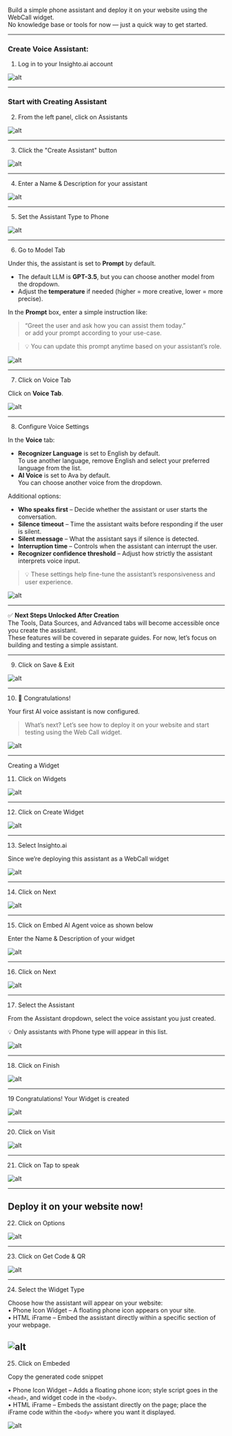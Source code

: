 

Build a simple phone assistant and deploy it on your website using the WebCall widget.  
No knowledge base or tools for now — just a quick way to get started.

---
### Create Voice Assistant:

1. Log in to your Insighto.ai account

![alt](images/voice/1.png)

---

### Start with Creating Assistant

2. From the left panel, click on Assistants

![alt](images/voice/2.png)

---
3. Click the "Create Assistant" button

![alt](images/voice/3.png)

---

4. Enter a Name & Description for your assistant

![alt](images/voice/4.png)

---

5. Set the Assistant Type to Phone

![alt](images/voice/5.png)

---

6. Go to Model Tab

Under this, the assistant is set to **Prompt** by default.

- The default LLM is **GPT-3.5**, but you can choose another model from the dropdown.
- Adjust the **temperature** if needed (higher = more creative, lower = more precise).

In the **Prompt** box, enter a simple instruction like:  
> “Greet the user and ask how you can assist them today.”  
or add your prompt according to your use-case.

> 💡 You can update this prompt anytime based on your assistant’s role.

![alt](images/voice/6.png)

---

7. Click on Voice Tab

Click on **Voice Tab**.

![alt](images/voice/7.png)

---

8. Configure Voice Settings

In the **Voice** tab:

- **Recognizer Language** is set to English by default.  
  To use another language, remove English and select your preferred language from the list.
- **AI Voice** is set to Ava by default.  
  You can choose another voice from the dropdown.

Additional options:
- **Who speaks first** – Decide whether the assistant or user starts the conversation.
- **Silence timeout** – Time the assistant waits before responding if the user is silent.
- **Silent message** – What the assistant says if silence is detected.
- **Interruption time** – Controls when the assistant can interrupt the user.
- **Recognizer confidence threshold** – Adjust how strictly the assistant interprets voice input.

> 💡 These settings help fine-tune the assistant’s responsiveness and user experience.

![alt](images/voice/8.png)

---

✅ **Next Steps Unlocked After Creation**  
The Tools, Data Sources, and Advanced tabs will become accessible once you create the assistant.  
These features will be covered in separate guides. For now, let’s focus on building and testing a simple assistant.

---

9. Click on Save & Exit

![alt](images/voice/9.png)

---

10. 🎉 Congratulations!

Your first AI voice assistant is now configured.

> What’s next? Let’s see how to deploy it on your website and start testing using the Web Call widget.

![alt](images/voice/10.png)

---

Creating a Widget

11.  Click on Widgets

![alt](images/voice/11.png)

---

12.  Click on Create Widget

![alt](images/voice/12.png)

---

13.  Select Insighto.ai

Since we’re deploying this assistant as a WebCall widget

![alt](images/voice/13.png)

---

14. Click on Next

![alt](images/voice/14.png)

---

 15.  Click on Embed AI Agent voice as shown below

Enter the Name & Description of your widget

![alt](images/voice/15.png)

---

16.  Click on Next

![alt](images/voice/16.png)

---

17.   Select the Assistant

From the Assistant dropdown, select the voice assistant you just created.

💡 Only assistants with Phone type will appear in this list.

![alt](images/voice/17.png)

---

18. Click on Finish

![alt](images/voice/18.png)

---

19  Congratulations! Your Widget is created

![alt](images/voice/19.png)

---

20.  Click on Visit

![alt](images/voice/20.png)

---

21.  Click on Tap to speak

![alt](images/voice/21.png)

---

## Deploy it on your website now!  

22.  Click on Options

![alt](images/voice/22.png)

---
23.  Click on Get Code & QR

![alt](images/voice/23.png)

---

24.  Select the Widget Type

Choose how the assistant will appear on your website:  
• Phone Icon Widget – A floating phone icon appears on your site.  
• HTML iFrame – Embed the assistant directly within a specific section of your webpage.

![alt](images/voice/24.png)
---

25.  Click on Embeded

Copy the generated code snippet

• Phone Icon Widget – Adds a floating phone icon; style script goes in the `<head>`, and widget code in the `<body>`.  
• HTML iFrame – Embeds the assistant directly on the page; place the iFrame code within the `<body>` where you want it displayed.

![alt](images/voice/25.png)
